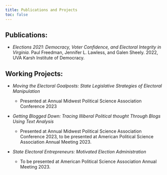 ```yaml
---
title: Publications and Projects
toc: false
---
```


## Publications:

-   *Elections 2021: Democracy, Voter Confidence, and Electoral Integrity in Virginia.* Paul Freedman, Jennifer L. Lawless, and Galen Sheely. 2022, UVA Karsh Institute of Democracy.

## Working Projects:

-   *Moving the Electoral Goalposts: State Legislative Strategies of Electoral Manipulation*

    -   Presented at Annual Midwest Political Science Association Conference 2023

-   *Getting Blogged Down: Tracing Illiberal Political thought Through Blogs Using Text Analysis*

    -   Presented at Annual Midwest Political Science Association Conference 2023, to be presented at American Political Science Association Annual Meeting 2023.

-   *State Electoral Entrepreneurs: Motivated Election Administration*

    -   To be presented at American Political Science Association Annual Meeting 2023.
